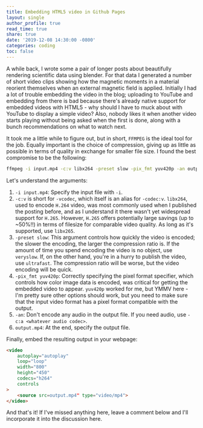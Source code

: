 ```yaml
---
title: Embedding HTML5 video in Github Pages
layout: single
author_profile: true
read_time: true
share: true
date: '2019-12-08 14:30:00 -0800'
categories: coding
toc: false
---
```


A while back, I wrote some a pair of longer posts about beautifully rendering scientific data using blender. For that
data I generated a number of short video clips showing how the magnetic moments in a material reorient themselves
when an external magnetic field is applied. Initially I had a lot of trouble embedding the video in the blog; uploading
to YouTube and embedding from there is bad because there's already native support for embedded videos with HTML5 - why
should I have to muck about with YouTube to display a simple video? Also, nobody likes it when another video starts
playing without being asked when the first is done, along with a bunch recommendations on what to watch next.

It took me a little while to figure out, but in short, `FFMPEG` is the ideal tool for the job. Equally important is the choice of compression, giving up as little as possible in terms of quality in exchange for smaller file size. I found the best compromise to be the following:

```bash
ffmpeg -i input.mp4 -c:v libx264 -preset slow -pix_fmt yuv420p -an output.mp4
```

Let's understand the arguments:

1. `-i input.mp4`: Specify the input file with `-i`.
2. `-c:v` is short for `-vcodec`, which itself is an alias for `-codec:v`. `libx264`, used to encode `H.264` video, was most commonly used when I published the posting before, and as I understand it there wasn't yet widespread support for `H.265`. However, `H.265` offers potentially large savings (up to ~50%!!) in terms of filesize for comparable video quality. As long as it's supported, use `libx265`.
3. `-preset slow`: This argument controls how quickly the video is encoded; the slower the encoding, the larger the compression ratio is. If the amount of time you spend encoding the video is no object, use `veryslow`. If, on the other hand, you're in a hurry to publish the video, use `ultrafast`. The compression ratio will be worse, but the video encoding will be quick.
4. `-pix_fmt yuv420p`: Correctly specifying the pixel format specifier, which controls how color image data is encoded, was critical for getting the embedded video to appear. `yuv420p` worked for me, but YMMV here - I'm pretty sure other options should work, but you need to make sure that the input video format has a pixel format compatible with the output.
5. `-an`: Don't encode any audio in the output file. If you need audio, use `-c:a <whatever audio codec>`.
6. `output.mp4`: At the end, specify the output file.

Finally, embed the resulting output in your webpage:

```html
<video
    autoplay="autoplay"
    loop="loop"
    width="800"
    height="450"
    codecs="h264"
    controls
>
    <source src=output.mp4" type="video/mp4">
</video>
```

And that's it! If I've missed anything here, leave a comment below and I'll incorporate it into the discussion here.
